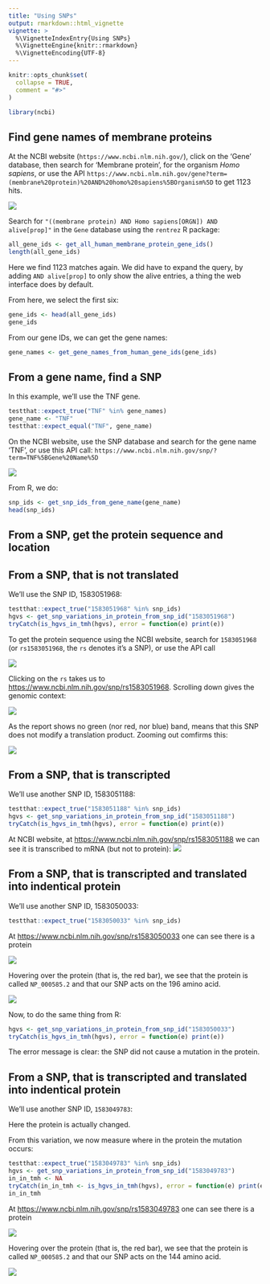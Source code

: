 ```yaml
---
title: "Using SNPs"
output: rmarkdown::html_vignette
vignette: >
  %\VignetteIndexEntry{Using SNPs}
  %\VignetteEngine{knitr::rmarkdown}
  %\VignetteEncoding{UTF-8}
---
```


```r
knitr::opts_chunk$set(
  collapse = TRUE,
  comment = "#>"
)
```

```r
library(ncbi)
```

## Find gene names of membrane proteins

At the NCBI website (`https://www.ncbi.nlm.nih.gov/`),
click on the 'Gene' database, then search for 'Membrane protein', for the organism *Homo sapiens*, or use the API `https://www.ncbi.nlm.nih.gov/gene?term=(membrane%20protein)%20AND%20homo%20sapiens%5BOrganism%5D` to get 1123 hits.

![](find_gene_names.png)

Search for `"((membrane protein) AND Homo sapiens[ORGN]) AND alive[prop]"`
in the `Gene` database using the `rentrez` R package:

```r
all_gene_ids <- get_all_human_membrane_protein_gene_ids()
length(all_gene_ids)
```

Here we find 1123 matches again. We did have to expand the query, by adding `AND alive[prop]` to only show the alive entries, a thing the web interface does by default.

From here, we select the first six:

```r
gene_ids <- head(all_gene_ids)
gene_ids
```
From our gene IDs, we can get the gene names:

```r
gene_names <- get_gene_names_from_human_gene_ids(gene_ids)
```

## From a gene name, find a SNP

In this example, we'll use the TNF gene.

```r
testthat::expect_true("TNF" %in% gene_names)
gene_name <- "TNF"
testthat::expect_equal("TNF", gene_name)
```

On the NCBI website, use the SNP database and search for the gene name 'TNF', or use this API call:  `https://www.ncbi.nlm.nih.gov/snp/?term=TNF%5BGene%20Name%5D`

![](tnf_snps.png)

From R, we do:

```r
snp_ids <- get_snp_ids_from_gene_name(gene_name)
head(snp_ids)
```

## From a SNP, get the protein sequence and location

## From a SNP, that is not translated

We'll use the SNP ID, 1583051968:

```r
testthat::expect_true("1583051968" %in% snp_ids)
hgvs <- get_snp_variations_in_protein_from_snp_id("1583051968")
tryCatch(is_hgvs_in_tmh(hgvs), error = function(e) print(e))
```

To get the protein sequence using the NCBI website,
search for `1583051968` (or `rs1583051968`, the `rs` denotes
it's a SNP),
or use the API call \code{https://www.ncbi.nlm.nih.gov/snp/?term=1583051968}

![](snp_1583051968.png)

Clicking on the `rs` takes us to [https://www.ncbi.nlm.nih.gov/snp/rs1583051968](https://www.ncbi.nlm.nih.gov/snp/rs1583051968). Scrolling down gives the genomic context:

![](snp_1583051968_report.png)

As the report shows no green (nor red, nor blue) band, means that this SNP does not modify a translation product. Zooming out comfirms this:

![](snp_1583051968_report_not_on_protein.png)

## From a SNP, that is transcripted

We'll use another SNP ID, 1583051188:

```r
testthat::expect_true("1583051188" %in% snp_ids)
hgvs <- get_snp_variations_in_protein_from_snp_id("1583051188")
tryCatch(is_hgvs_in_tmh(hgvs), error = function(e) print(e))
```

At NCBI website, at [https://www.ncbi.nlm.nih.gov/snp/rs1583051188](https://www.ncbi.nlm.nih.gov/snp/rs1583051188) we can see it is transcribed to mRNA (but not to protein):
![](snp_1583051188_report.png)


## From a SNP, that is transcripted and translated into indentical protein

We'll use another SNP ID, 1583050033:

```r
testthat::expect_true("1583050033" %in% snp_ids)
```

At [https://www.ncbi.nlm.nih.gov/snp/rs1583050033](https://www.ncbi.nlm.nih.gov/snp/rs1583050033) one can see there is a protein

![](snp_1583050033_report.png)

Hovering over the protein (that is, the red bar), we see
that the protein is called `NP_000585.2` and that our
SNP acts on the 196 amino acid.

![](snp_1583050033_report_zoom.png)

Now, to do the same thing from R:

```r
hgvs <- get_snp_variations_in_protein_from_snp_id("1583050033")
tryCatch(is_hgvs_in_tmh(hgvs), error = function(e) print(e))
```

The error message is clear: the SNP did not cause a mutation in the protein.

## From a SNP, that is transcripted and translated into indentical protein

We'll use another SNP ID, `1583049783`:

Here the protein is actually changed.

From this variation, we now measure where in the protein the mutation occurs:

```r
testthat::expect_true("1583049783" %in% snp_ids)
hgvs <- get_snp_variations_in_protein_from_snp_id("1583049783")
in_in_tmh <- NA
tryCatch(in_in_tmh <- is_hgvs_in_tmh(hgvs), error = function(e) print(e))
in_in_tmh
```

At [https://www.ncbi.nlm.nih.gov/snp/rs1583049783](https://www.ncbi.nlm.nih.gov/snp/rs1583049783) one can see there is a protein

![](snp_1583049783_report.png)

Hovering over the protein (that is, the red bar), we see
that the protein is called `NP_000585.2` and that our
SNP acts on the 144 amino acid.

![](snp_1583049783_report_zoom.png)
